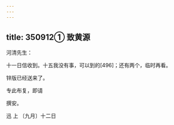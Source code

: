 ```yaml
---
---
---
```

title: 350912① 致黄源
---




河清先生：

十一日信收到。十五我没有事，可以到的[496]；还有两个，临时再看。

锌版已经送来了。

专此布复，即请

撰安。

迅 上 〔九月〕十二日